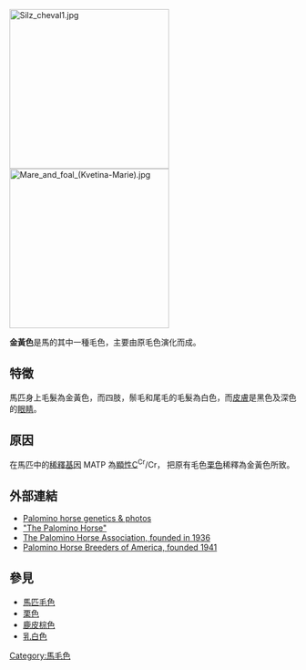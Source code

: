 [[File:Silz_cheval1.jpg|280px]]
[[File:Mare_and_foal_(Kvetina-Marie).jpg|280px]]

'''金黃色'''是馬的其中一種毛色，主要由原毛色演化而成。

==特徵==
馬匹身上毛髮為金黃色，而四肢，鬃毛和尾毛的毛髮為白色，而[[皮膚|皮膚]]是黑色及深色的[[眼睛|眼睛]]。

==原因==
在馬匹中的[[稀釋基因|稀釋基因]] MATP 為[[顯性基因|顯性]]C<sup>Cr</sup>/Cr， 把原有毛色[[栗色_(馬)|栗色]]稀釋為金黃色所致。

==外部連結==
*[https://web.archive.org/web/20060217003811/http://ultimatehorsesite.com/colors/palomino.html Palomino horse genetics & photos]
*[https://web.archive.org/web/20060821165149/http://www.imh.org/imh/bw/palomino.html "The Palomino Horse"]
*[http://www.palominohorseassoc.com/ The Palomino Horse Association, founded in 1936] {{Wayback|url=http://www.palominohorseassoc.com/ |date=20120220054808 }}
*[http://www.palominohba.com/ Palomino Horse Breeders of America, founded 1941] {{Wayback|url=http://www.palominohba.com/ |date=20120207063541 }}

==參見==
*[[馬匹毛色|馬匹毛色]]
*[[栗色_(馬)|栗色]]
*[[鹿皮棕色_(馬)|鹿皮棕色]]
*[[乳白色_(馬)|乳白色]]

[[Category:馬毛色|Category:馬毛色]]